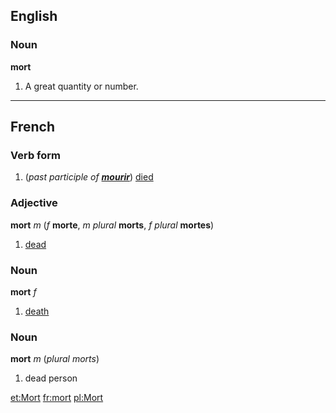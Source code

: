 ==English==
===Noun===
'''mort'''

#A great quantity or number.

----
==French==
===Verb form===
#(''past participle of '''[[mourir]]''''') [[died]]

===Adjective===
'''mort''' ''m'' (''f'' '''morte''', ''m plural'' '''morts''', ''f plural'' '''mortes''')

#[[dead]]

===Noun===
'''mort''' ''f''

#[[death]]

===Noun===
'''mort''' ''m'' (''plural'' ''morts'')

#dead person

[[et:Mort]]
[[fr:mort]]
[[pl:Mort]]